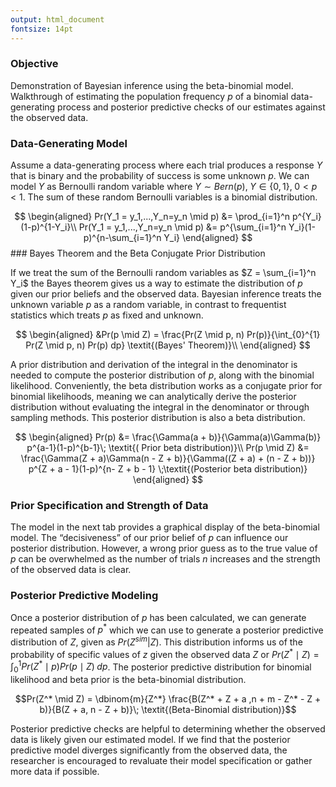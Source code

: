```yaml
---
output: html_document
fontsize: 14pt
---
```


### Objective

Demonstration of Bayesian inference using the beta-binomial model. Walkthrough of estimating the population frequency $p$ of a binomial data-generating process and posterior predictive checks of our estimates against the observed data.

### Data-Generating Model

Assume a data-generating process where each trial produces a response $Y$ that is binary and the probability of success is some unknown $p$. We can model $Y$ as Bernoulli random variable where $Y \sim Bern(p),\; Y \in\{0,1\},\; 0< p < 1$. The sum of these random Bernoulli variables is a binomial distribution.

$$
\begin{aligned}
Pr(Y_1 = y_1,...,Y_n=y_n \mid p) &=  \prod_{i=1}^n p^{Y_i}(1-p)^{1-Y_i}\\
Pr(Y_1 = y_1,...,Y_n=y_n \mid p) &=   p^{\sum_{i=1}^n Y_i}(1-p)^{n-\sum_{i=1}^n Y_i}
\end{aligned}
$$
### Bayes Theorem and the Beta Conjugate Prior Distribution

If we treat the sum of the Bernoulli random variables as $Z = \sum_{i=1}^n Y_i$ the Bayes theorem gives us a way to estimate the distribution of $p$ given our prior beliefs and the observed data. Bayesian inference treats the unknown variable $p$ as a random variable, in contrast to frequentist statistics which treats $p$ as fixed and unknown.

$$
\begin{aligned}
&Pr(p \mid Z) = \frac{Pr(Z \mid p, n) Pr(p)}{\int_{0}^{1} Pr(Z \mid p, n) Pr(p) dp} \textit{(Bayes' Theorem)}\\
\end{aligned}
$$

A prior distribution and derivation of the integral in the denominator is needed to compute the posterior distribution of $p$, along with the binomial likelihood. Conveniently, the beta distribution works as a conjugate prior for binomial likelihoods, meaning we can analytically derive the posterior distribution without evaluating the integral in the denominator or through sampling methods. This posterior distribution is also a beta distribution.

$$
\begin{aligned}
Pr(p) &= \frac{\Gamma(a + b)}{\Gamma(a)\Gamma(b)} p^{a-1}(1-p)^{b-1}\; \textit{( Prior beta distribution)}\\
Pr(p \mid Z) &=  \frac{\Gamma(Z + a)\Gamma(n - Z + b)}{\Gamma((Z + a) + (n - Z + b))} p^{Z + a - 1}(1-p)^{n- Z + b - 1} \;\textit{(Posterior beta distribution)}
\end{aligned}
$$

### Prior Specification and Strength of Data

The model in the next tab provides a graphical display of the beta-binomial model. The "decisiveness" of our prior belief of $p$ can influence our posterior distribution. However, a wrong prior guess as to the true value of $p$ can be overwhelmed as the number of trials $n$ increases and the strength of the observed data is clear.

### Posterior Predictive Modeling

Once a posterior distribution of $p$ has been calculated, we can generate repeated samples of $p^{*}$ which we can use to generate a posterior predictive distribution of $Z$, given as $Pr(Z^{sim} | Z)$. This distribution informs us of the probability of specific values of $z$ given the observed data $Z$ or $Pr(Z^* \mid Z) = \int_0^1 Pr(Z^* \mid p)Pr(p \mid Z)\; dp$. The posterior predictive distribution for binomial likelihood and beta prior is the beta-binomial distribution.

$$Pr(Z^* \mid Z) = \dbinom{m}{Z^*} \frac{B(Z^* + Z + a ,n + m - Z^* -  Z + b)}{B(Z + a, n - Z + b)}\; \textit{(Beta-Binomial distribution)}$$

Posterior predictive checks are helpful to determining whether the observed data is likely given our estimated model. If we find that the posterior predictive model diverges significantly from the observed data, the researcher is encouraged to revaluate their model specification or gather more data if possible.